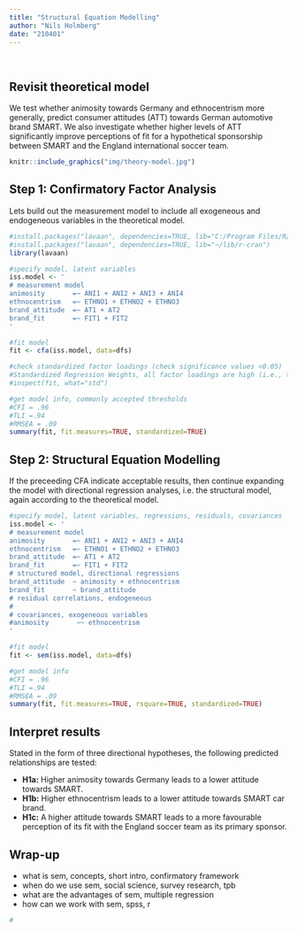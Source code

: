 ```yaml
---
title: "Structural Equation Modelling"
author: "Nils Holmberg"
date: "210401"
---
```

<br/>

## Revisit theoretical model
We test whether animosity towards Germany and ethnocentrism more generally, predict consumer attitudes (ATT) towards German automotive brand SMART. We also investigate whether higher levels of ATT significantly improve perceptions of fit for a hypothetical sponsorship between SMART and the England international soccer team.
```r
knitr::include_graphics("img/theory-model.jpg")
```

## Step 1: Confirmatory Factor Analysis
Lets build out the measurement model to include all exogeneous and endogeneous variables in the theoretical model.
```r
#install.packages("lavaan", dependencies=TRUE, lib="C:/Program Files/R/lib")
#install.packages("lavaan", dependencies=TRUE, lib="~/lib/r-cran")
library(lavaan)

#specify model, latent variables
iss.model <- '
# measurement model
animosity       =~ ANI1 + ANI2 + ANI3 + ANI4
ethnocentrism   =~ ETHNO1 + ETHNO2 + ETHNO3
brand_attitude  =~ AT1 + AT2
brand_fit       =~ FIT1 + FIT2
'

#fit model
fit <- cfa(iss.model, data=dfs)

#check standardized factor loadings (check significance values <0.05)
#Standardized Regression Weights, all factor loadings are high (i.e., >.70)
#inspect(fit, what="std")

#get model info, commonly accepted thresholds
#CFI = .96
#TLI =.94
#RMSEA = .09
summary(fit, fit.measures=TRUE, standardized=TRUE)
```

## Step 2: Structural Equation Modelling
If the preceeding CFA indicate acceptable results, then continue expanding the model with directional regression analyses, i.e. the structural model, again according to the theoretical model.
```r
#specify model, latent variables, regressions, residuals, covariances
iss.model <- '
# measurement model
animosity       =~ ANI1 + ANI2 + ANI3 + ANI4
ethnocentrism   =~ ETHNO1 + ETHNO2 + ETHNO3
brand_attitude  =~ AT1 + AT2
brand_fit       =~ FIT1 + FIT2
# structured model, directional regressions
brand_attitude  ~ animosity + ethnocentrism
brand_fit       ~ brand_attitude
# residual correlations, endogeneous
#
# covariances, exogeneous variables
#animosity       ~~ ethnocentrism
'

#fit model
fit <- sem(iss.model, data=dfs)

#get model info
#CFI = .96
#TLI =.94
#RMSEA = .09
summary(fit, fit.measures=TRUE, rsquare=TRUE, standardized=TRUE)
```

## Interpret results
Stated in the form of three directional hypotheses, the following predicted relationships are tested:

- **H1a:** Higher animosity towards Germany leads to a lower attitude towards SMART. 
- **H1b:** Higher ethnocentrism leads to a lower attitude towards SMART car brand. 
- **H1c:** A higher attitude towards SMART leads to a more favourable perception of its fit with the England soccer team as its primary sponsor.

## Wrap-up
- what is sem, concepts, short intro, confirmatory framework
- when do we use sem, social science, survey research, tpb
- what are the advantages of sem, multiple regression
- how can we work with sem, spss, r
```r
#
```


